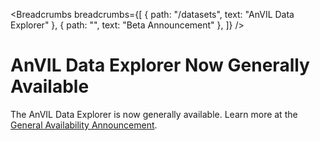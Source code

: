 <Breadcrumbs
  breadcrumbs={[
    { path: "/datasets", text: "AnVIL Data Explorer" },
    { path: "", text: "Beta Announcement" },
  ]}
/>

# AnVIL Data Explorer Now Generally Available

The AnVIL Data Explorer is now generally available. Learn more at the [General Availability Announcement](/ga-announcement).
